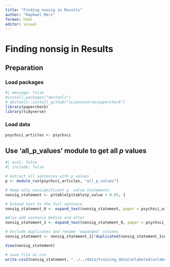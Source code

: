 ```yaml
---
title: "Finding nonsig in Results"
author: "Raphael Merz"
format: html
editor: visual
---
```


# Finding nonsig in Results

## Preparation

### Load packages

```r
#| message: false
#install.packages("devtools") 
# devtools::install_github("scienceverse/papercheck")
library(papercheck)
library(tidyverse)
```

### Load data

```r
psychsci_articles <- psychsci
```

## Use 'all_p_values' module to get all *p* values

```r
#| eval: false
#| include: false

# extract all sentences with p values
p <- module_run(psychsci_articles, "all_p_values")

# Keep only nonsignificant p  value statements
nonsig_statement <- p$table[p$table$p_value > 0.05, ]

# Extend text to the full sentence
nonsig_statement_0 <- expand_text(nonsig_statement, paper = psychsci_articles, expand_to = "sentence", plus = 0, minus = 0)

#Also add sentence before and after
nonsig_statement_1 <- expand_text(nonsig_statement_0, paper = psychsci_articles, expand_to = "sentence", plus = 1, minus = 1)

# Exclude duplicates and rename 'expanded' columns
nonsig_statement <- nonsig_statement_1[!duplicated(nonsig_statement_1$expanded.x),] %>% rename(expanded=expanded.x, context=expanded.y)

View(nonsig_statement)
```

```r
# save file as csv
write.csv2(nonsig_statement, "../../data/training_data/unlabeled/unlabeled_data.csv", row.names = F)
```
